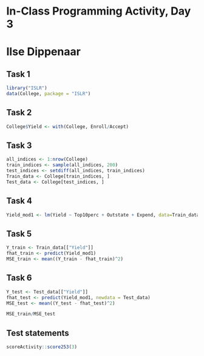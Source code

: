 # In-Class Programming Activity, Day 3

# Ilse Dippenaar

## Task 1

```r
library("ISLR")
data(College, package = "ISLR")
```


## Task 2
```r
College$Yield <- with(College, Enroll/Accept)
```

## Task 3
```r
all_indices <- 1:nrow(College)
train_indices <- sample(all_indices, 200)
test_indices <- setdiff(all_indices, train_indices)
Train_data <- College[train_indices, ]
Test_data <- College[test_indices, ]
```

## Task 4
```r
Yield_mod1 <- lm(Yield ~ Top10perc + Outstate + Expend, data=Train_data)
```

## Task 5
```r
Y_train <- Train_data[["Yield"]]
fhat_train <- predict(Yield_mod1)
MSE_train <- mean((Y_train - fhat_train)^2)
```

## Task 6
```r
Y_test <- Test_data[["Yield"]]
fhat_test <- predict(Yield_mod1, newdata = Test_data)
MSE_test <- mean((Y_test - fhat_test)^2)

MSE_train/MSE_test
```


## Test statements

```r
scoreActivity::score253(3)
```